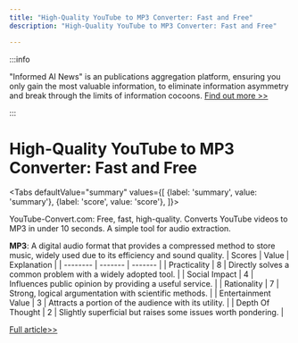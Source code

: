 ```yaml
---
title: "High-Quality YouTube to MP3 Converter: Fast and Free"
description: "High-Quality YouTube to MP3 Converter: Fast and Free"

---
```



:::info

"Informed AI News" is an publications aggregation platform, ensuring you only gain the most valuable information, to eliminate information asymmetry and break through the limits of information cocoons.  [Find out more >>](/)

:::

# High-Quality YouTube to MP3 Converter: Fast and Free


<Tabs
	defaultValue="summary"
	values={[
	{label: 'summary', value: 'summary'},
	{label: 'score', value: 'score'},
]}>
<TabItem value="summary">


YouTube-Convert.com: Free, fast, high-quality. Converts YouTube videos to MP3 in under 10 seconds. A simple tool for audio extraction.

**MP3**: A digital audio format that provides a compressed method to store music, widely used due to its efficiency and sound quality.
</TabItem>
<TabItem value="score">
	| Scores     | Value   | Explanation |
	| -------- | ------- | ------- |
	| Practicality  | 8    | Directly solves a common problem with a widely adopted tool.    |
	| Social Impact | 4     | Influences public opinion by providing a useful service.    |
	| Rationality    | 7    | Strong, logical argumentation with scientific methods.    |
	| Entertainment Value    | 3    | Attracts a portion of the audience with its utility.    |
	| Depth Of Thought    | 2    | Slightly superficial but raises some issues worth pondering.    |
</TabItem>
</Tabs>

[Full article>>](https://github.com/ruanyf/weekly/issues/5059)
